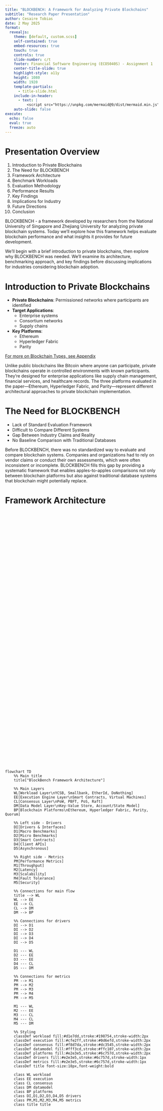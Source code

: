 ```yaml
---
title: "BLOCKBENCH: A Framework for Analyzing Private Blockchains"
subtitle: "Research Paper Presentation"
author: Cesaire Tobias
date: 2 May 2025
format:
  revealjs:
    theme: [default, custom.scss]
    self-contained: true
    embed-resources: true
    touch: true
    controls: true
    slide-number: c/t
    footer: Financial Software Engineering (ECO5040S) - Assignment 1
    center-title-slide: true
    highlight-style: a11y
    height: 1080
    width: 1920
    template-partials:
      - title-slide.html
    include-in-header:
      - text: |
          <script src="https://unpkg.com/mermaid@9/dist/mermaid.min.js"></script>
    auto-slide: false
execute:
  echo: false
  eval: true
  freeze: auto
---
```


# Presentation Overview {.center}

1. Introduction to Private Blockchains
2. The Need for BLOCKBENCH
3. Framework Architecture
4. Benchmark Workloads
5. Evaluation Methodology
6. Performance Results
7. Key Findings
8. Implications for Industry
9. Future Directions
10. Conclusion

::: notes
BLOCKBENCH - a framework developed by researchers from the National University of Singapore and Zhejiang University for analyzing private blockchain systems. Today we'll explore how this framework helps evaluate blockchain performance and what insights it provides for future development.

We'll begin with a brief introduction to private blockchains, then explore why BLOCKBENCH was needed. We'll examine its architecture, benchmarking approach, and key findings before discussing implications for industries considering blockchain adoption.
:::

# Introduction to Private Blockchains {.center}

- **Private Blockchains**: Permissioned networks where participants are identified
- **Target Applications**: 
  - Enterprise systems
  - Consortium networks
  - Supply chains
- **Key Platforms**: 
  - Ethereum
  - Hyperledger Fabric
  - Parity

[For more on Blockchain Types, see Appendix](#blockchain-types)


::: notes
Unlike public blockchains like Bitcoin where anyone can participate, private blockchains operate in controlled environments with known participants. They're designed for enterprise applications like supply chain management, financial services, and healthcare records. The three platforms evaluated in the paper—Ethereum, Hyperledger Fabric, and Parity—represent different architectural approaches to private blockchain implementation.
:::

# The Need for BLOCKBENCH {.center}

- Lack of Standard Evaluation Framework
- Difficult to Compare Different Systems
- Gap Between Industry Claims and Reality
- No Baseline Comparison with Traditional Databases

::: notes
Before BLOCKBENCH, there was no standardized way to evaluate and compare blockchain systems. Companies and organizations had to rely on vendor claims or conduct their own assessments, which were often inconsistent or incomplete. BLOCKBENCH fills this gap by providing a systematic framework that enables apples-to-apples comparisons not only between blockchain platforms but also against traditional database systems that blockchain might potentially replace.
:::

# Framework Architecture {.center}

::: {.mermaid-container style="display: flex; justify-content: center; align-items: center; height: 70vh;"}
```mermaid
flowchart TD
    %% Main title
    title["BlockBench Framework Architecture"]
    
    %% Main Layers
    WL[Workload Layer\nYCSB, Smallbank, EtherId, DoNothing]
    EE[Execution Engine Layer\nSmart Contracts, Virtual Machines]
    CL[Consensus Layer\nPoW, PBFT, PoS, Raft]
    DM[Data Model Layer\nKey-Value Store, Account/State Model]
    BP[Blockchain Platforms\nEthereum, Hyperledger Fabric, Parity, Quorum]
    
    %% Left side - Drivers
    DI[Drivers & Interfaces]
    D1[Macro Benchmarks]
    D2[Micro Benchmarks]
    D3[Smart Contracts]
    D4[Client APIs]
    D5[Asynchronous]
    
    %% Right side - Metrics
    PM[Performance Metrics]
    M1[Throughput]
    M2[Latency]
    M3[Scalability]
    M4[Fault Tolerance]
    M5[Security]
    
    %% Connections for main flow
    title --> WL
    WL --> EE
    EE --> CL
    CL --> DM
    DM --> BP
    
    %% Connections for drivers
    DI --> D1
    DI --> D2
    DI --> D3
    DI --> D4
    DI --> D5
    
    D1 --- WL
    D2 --- EE
    D3 --- EE
    D4 --- CL
    D5 --- DM
    
    %% Connections for metrics
    PM --> M1
    PM --> M2
    PM --> M3
    PM --> M4
    PM --> M5
    
    M1 --- WL
    M2 --- EE
    M3 --- CL
    M4 --- CL
    M5 --- DM
    
    %% Styling
    classDef workload fill:#d1e7dd,stroke:#198754,stroke-width:2px
    classDef execution fill:#cfe2ff,stroke:#0d6efd,stroke-width:2px
    classDef consensus fill:#f8d7da,stroke:#dc3545,stroke-width:2px
    classDef datamodel fill:#fff3cd,stroke:#ffc107,stroke-width:2px
    classDef platforms fill:#e2e3e5,stroke:#6c757d,stroke-width:2px
    classDef drivers fill:#e2e3e5,stroke:#6c757d,stroke-width:1px
    classDef metrics fill:#e2e3e5,stroke:#6c757d,stroke-width:1px
    classDef title font-size:18px,font-weight:bold
    
    class WL workload
    class EE execution
    class CL consensus
    class DM datamodel
    class BP platforms
    class DI,D1,D2,D3,D4,D5 drivers
    class PM,M1,M2,M3,M4,M5 metrics
    class title title
```
:::

::: notes
- **Layered Approach**:
  - Consensus Layer
  - Data Model Layer
  - Execution Layer
- **Benchmark Interface**
- **Metrics Focus**: 
  - Throughput
  - Latency
  - Scalability
  - Fault Tolerance
BLOCKBENCH uses a layered approach to evaluate blockchain systems, focusing on three critical layers: consensus mechanisms for transaction agreement, data models for state management, and execution environments for smart contracts. This architecture allows for targeted benchmarking at each layer while also enabling holistic system evaluation. The framework collects key metrics like throughput (transactions per second), latency (time to confirmation), scalability (performance as network grows), and fault tolerance (resilience to node failures).
:::

# Benchmark Workloads {.center}

::: {.table-container style="display: flex; justify-content: center; align-items: center; height: 60vh;"}
| Workload | Description | Tests |
|----------|-------------|-------|
| **YCSB** | Key-value operations | Read/write/scan operations |
| **Smallbank** | Banking transactions | Account transfers, balance checks |
| **EtherId** | Name registration | Complex state operations |
| **Donothing** | Empty blocks | Consensus overhead |
:::

::: notes
The researchers designed four workloads to stress different aspects of blockchain systems. YCSB tests basic data operations. Smallbank simulates banking transactions to evaluate consistency and isolation. EtherId tests complex smart contract operations through domain name registration scenarios. The Donothing benchmark isolates consensus overhead by processing empty blocks, revealing the baseline cost of the consensus protocol itself.
:::

# Evaluation Methodology {.center}

::: {.columns}
::: {.column width="50%"}
- **Systems Under Test**:
  - Ethereum (PoW)
  - Hyperledger Fabric (PBFT)
  - Parity (PoA)
  - H-Store (traditional distributed database)
- **Controlled Environment**: 48-node cluster
- **Statistical Rigor**: Multiple runs, confidence intervals
- **Parameter Optimization**: Each system configured optimally
:::

::: {.column width="50%" style="display: flex; justify-content: center; align-items: center;"}
```mermaid
graph TD
    A[Setup] --> B[Systems: Ethereum, Hyperledger, Parity, H-Store]
    B --> C[48-node Cluster]
    C --> D[Optimize Parameters]
    D --> E[Run Benchmarks]
    E --> F[Collect Metrics]
    F --> G[Statistical Analysis]
    style A fill:#0288d1,stroke:#0277bd,color:#fff
    style E fill:#03a9f4,stroke:#0288d1,color:#fff
    style G fill:#03a9f4,stroke:#0288d1,color:#fff
```
:::
:::

::: notes
The evaluation was conducted on a 48-node cluster, allowing for tests with varying network sizes. Each system was configured for optimal performance before testing, ensuring fair comparison. The researchers employed statistical rigor by running each test multiple times with different random seeds and reporting results with confidence intervals. The inclusion of H-Store provides a crucial baseline for understanding how blockchain systems compare to traditional technology.
:::

# Performance Results: Throughput {.center}

::: {.columns}
::: {.column width="40%"}
- **Blockchain vs Database**:
  - H-Store: 10,000+ TPS
  - Private Blockchains: 1,000-3,000 TPS peak
- **Platform Comparison**:
  - Ethereum: Moderate but consistent
  - Hyperledger: Higher peaks, more variability
  - Parity: Performance varies by workload
:::

::: {.column width="60%" style="display: flex; justify-content: center; align-items: center;"}
```python
import plotly.graph_objects as go
fig = go.Figure(data=[
    go.Bar(name='Throughput (TPS)', x=['H-Store', 'Ethereum', 'Hyperledger', 'Parity'],
           y=[10000, 2000, 3000, 2500],
           marker_color=['#66c2a5', '#fc8d62', '#8da0cb', '#e78ac3'])
])
fig.update_layout(
    autosize=True,
    title={'text': 'Throughput Comparison', 'font': {'size': 16}},
    xaxis_title={'text': 'System', 'font': {'size': 12}},
    yaxis_title={'text': 'Transactions per Second', 'font': {'size': 12}},
    font={'size': 10},
    height=450,
    margin=dict(t=50, b=50, l=50, r=20),
    plot_bgcolor='rgba(240, 240, 240, 0.8)'
)
fig.update_yaxes(gridcolor='rgba(200, 200, 200, 0.2)')
fig.show()
```
:::
:::

::: notes
The throughput results reveal a significant performance gap between blockchain systems and traditional databases. H-Store consistently achieved over 10,000 transactions per second, while blockchain systems peaked between 1,000 and 3,000 TPS. Hyperledger showed higher peak throughput but with more variability. Ethereum was consistent, while Parity's performance depended on workload type.
:::

# Performance Results: Latency {.center}

::: {.columns}
::: {.column width="40%"}
- **Transaction Confirmation Time**:
  - H-Store: Milliseconds
  - Ethereum: 3-10 seconds
  - Hyperledger: 100-800 milliseconds
  - Parity: 200-1000 milliseconds
- **Consensus Protocol Impact**:
  - PoW (Ethereum): Highest latency
  - PBFT (Hyperledger): Lower but scaling issues
  - PoA (Parity): Varies with validator count
:::

::: {.column width="60%" style="display: flex; justify-content: center; align-items: center;"}
```python
import plotly.graph_objects as go
fig = go.Figure(data=[
    go.Bar(name='Latency (ms)', 
           x=['H-Store', 'Ethereum', 'Hyperledger', 'Parity'],
           y=[1, 6000, 450, 600],
           marker_color=['#66c2a5', '#fc8d62', '#8da0cb', '#e78ac3'],
           text=[f"{y} ms" for y in [1, 6000, 450, 600]],
           textposition='auto')
])
fig.update_layout(
    autosize=True,
    title={'text': 'Latency Comparison (Log Scale)', 'font': {'size': 16}},
    xaxis_title={'text': 'System', 'font': {'size': 12}},
    yaxis_title={'text': 'Latency (ms)', 'font': {'size': 12}},
    yaxis_type="log",
    font={'size': 10},
    height=450,
    margin=dict(t=50, b=50, l=50, r=20),
    plot_bgcolor='rgba(240, 240, 240, 0.8)'
)
fig.update_yaxes(gridcolor='rgba(200, 200, 200, 0.2)')
fig.show()
```
:::
:::

::: notes
Latency results show dramatic differences. Traditional databases commit transactions in milliseconds, while blockchain systems require hundreds of milliseconds to several seconds. Ethereum's Proof of Work has the highest latencies (3-10 seconds). Hyperledger's PBFT is faster but scales poorly. Parity's Proof of Authority varies with validator count.
:::

# Performance Results: Scalability {.center}

::: {.columns}
::: {.column width="40%"}
- **Negative Scalability**:
  - Performance degrades as nodes increase
  - 30-50% reduction when doubling nodes
- **Consensus Bottlenecks**:
  - PBFT: O(n²) message complexity
  - PoW: Network propagation overhead
- **Contrast with Databases**:
  - H-Store: Near-linear scaling (positive)
:::

::: {.column width="60%" style="display: flex; justify-content: center; align-items: center;"}
```python
import plotly.graph_objects as go
fig = go.Figure()
fig.add_trace(go.Scatter(x=[8, 16, 32], y=[3000, 2000, 1100], mode='lines+markers', name='Ethereum'))
fig.add_trace(go.Scatter(x=[8, 16, 32], y=[3500, 2300, 1200], mode='lines+markers', name='Hyperledger'))
fig.add_trace(go.Scatter(x=[8, 16, 32], y=[3200, 2100, 1150], mode='lines+markers', name='Parity'))
fig.add_trace(go.Scatter(x=[8, 16, 32], y=[10000, 10500, 11000], mode='lines+markers', name='H-Store'))
fig.update_layout(
    title={'text': 'Scalability Analysis', 'font': {'size': 16}},
    xaxis_title={'text': 'Number of Nodes', 'font': {'size': 12}},
    yaxis_title={'text': 'Throughput (TPS)', 'font': {'size': 12}},
    font={'size': 10},
    height=450,
    margin=dict(t=50, b=50, l=50, r=20),
    plot_bgcolor='rgba(240, 240, 240, 0.8)'
)
fig.update_yaxes(gridcolor='rgba(200, 200, 200, 0.2)')
fig.show()
```
:::
:::

::: notes
Blockchain systems exhibit negative scalability, with performance degrading by 30-50% when doubling nodes. Hyperledger's PBFT suffers from quadratic message complexity, and Ethereum's PoW faces propagation delays. In contrast, H-Store scales positively, highlighting a key challenge for blockchain adoption.
:::

# Layer-Specific Findings {.center}

::: {.columns}
::: {.column width="40%"}
- **Consensus Layer**: 80-90% of total latency
- **Data Model Layer**:
  - Account-based (Ethereum): Better for read-heavy workloads
  - UTXO-based (Hyperledger): Better for write-intensive applications
- **Execution Layer**:
  - 10-100x overhead compared to native execution
  - Inefficient memory management
  - Limited optimization capabilities
:::

::: {.column width="60%" style="display: flex; justify-content: center; align-items: center;"}
```python
import plotly.graph_objects as go
fig = go.Figure(data=[
    go.Pie(labels=['Consensus Layer', 'Data Model Layer', 'Execution Layer'],
           values=[85, 10, 5],
           marker=dict(colors=['#0288d1', '#03a9f4', '#4fc3f7']))
])
fig.update_layout(
    autosize=True,
    title={'text': 'Latency Contribution by Layer', 'font': {'size': 16}},
    font={'size': 10},
    height=450,
    margin=dict(t=50, b=50, l=50, r=20)
)
fig.show()
```
:::
:::

::: notes
The consensus layer dominates latency (80-90%). Ethereum's account-based model suits read-heavy workloads, while Hyperledger's UTXO excels in write-intensive scenarios. The execution layer adds significant overhead (10-100x) due to inefficient virtual machines and memory management.
:::

# Key Findings and Implications {.center}

::: {style="height: 100%; display: flex; flex-direction: column;"}
::: {style="display: flex; height: 40%;"}
- **Performance Gap**: Private blockchains significantly underperform databases
- **Negative Scalability**: Adding nodes decreases performance
- **Execution Inefficiency**: Smart contracts introduce major overhead
- **Consensus Dominance**: Protocol choice is the primary performance determinant
- **Data Model Impact**: Selection affects workload suitability
:::

::: {style="display: flex; justify-content: center; align-items: center; height: 60%;"}
```mermaid
%%{init: {'theme': 'default', 'themeVariables': {'fontSize': '18px'}}}%%
graph TD
    A[Key BLOCKBENCH Findings] --> B[Performance Gap]
    A --> C[Negative Scalability]
    A --> D[Execution Inefficiency]
    A --> E[Consensus Dominance]
    A --> F[Data Model Impact]
    B --> B1[10-100x slower than databases]
    C --> C1[Performance decreases with node count]
    D --> D1[Smart contracts add 10-100x overhead]
    E --> E1[Consensus protocol is primary bottleneck]
    F --> F1[Data model should match workload]
    style A fill:#0288d1,stroke:#0277bd,color:#fff
```
:::
:::

::: notes
The research highlights a performance gap with databases, negative scalability, and inefficient smart contract execution. Consensus protocols dominate performance, and data model choice should align with workload needs, impacting enterprise blockchain adoption.
:::

# Implications for Industry {.center}

::: {.table-container style="display: flex; justify-content: center; align-items: center; height: 60vh;"}
| Industry | Requirements | Blockchain Readiness |
|----------|--------------|---------------------|
| Financial Services | High throughput, low latency | Limited - Hybrid solutions recommended |
| Supply Chain | Scalability, moderate throughput | Moderate - Careful design needed |
| Healthcare | Confidentiality, moderate latency | Promising - With optimization |
| Real Estate | Security, lower throughput | Good fit - Current performance adequate |
:::

::: notes
Financial services may need hybrid solutions due to performance limitations. Supply chains require careful scalability design. Healthcare shows promise with optimization, and real estate is a good fit for current blockchain capabilities.
:::

# Conclusion {.center}

::: {.columns}
::: {.column width="50%"}
- **BLOCKBENCH Contribution**: First systematic framework for evaluation
- **Current State**: Promising technology with significant limitations
- **Path Forward**:
  - Consensus protocol innovation
  - Execution optimization
  - Data model hybridization
  - Architecture rethinking
:::

::: {.column width="50%" style="display: flex; justify-content: center; align-items: center;"}
```mermaid
%%{init: {'theme': 'default', 'themeVariables': {'fontSize': '18px'}}}%%
graph TD
    A[Path Forward] --> B[Consensus Innovation]
    B --> C[Execution Optimization]
    C --> D[Data Model Hybridization]
    D --> E[Architecture Rethinking]
    B --> B1[Layered protocols]
    C --> C1[JIT compilation]
    D --> D1[Hybrid approaches]
    E --> E1[Database integration]
    style A fill:#0288d1,stroke:#0277bd,color:#fff
```
:::
:::

::: notes
BLOCKBENCH provides a pioneering evaluation framework, revealing blockchain's promise and limitations. Future improvements require consensus innovation, execution optimization, data model hybridization, and architectural rethinking for enterprise adoption.
:::

# Thank You {.center}
Questions?

::: notes
any questions
:::

# Appendix {.appendix .center}

The following slides contain supplementary information including charts, diagrams, references, and detailed results from the paper.

## Additional Resources {.center}
- [Github Repository](https://github.com/ces0491/blockbench-presentation)
- Follow-up resources:
  - [BLOCKBENCH GitHub Repo](github.com/ooibc88/blockbench)
  - [Paper: BLOCKBENCH: A Framework for Analyzing Private Blockchains](#bb-paper)
  - [Running BLOCKBENCH for Ethereum](https://medium.com/@mu7eh7/running-blockbench-for-ethereum-6dca3ed44a35)

## BLOCKBENCH Paper {#bb-paper .center}

<iframe src="https://www.comp.nus.edu.sg/~ooibc/blockbench.pdf" width="100%" height="800px"></iframe>

[View BLOCKBENCH Paper](https://www.comp.nus.edu.sg/~ooibc/blockbench.pdf){target="_blank"}

::: notes
This is the original BLOCKBENCH paper by Dinh et al. (2017). Full citation: Dinh, T. T. A., Wang, J., Chen, G., Liu, R., Ooi, B. C., & Tan, K. L. (2017). BLOCKBENCH: A framework for analyzing private blockchains. In Proceedings of the 2017 ACM International Conference on Management of Data (pp. 1085-1100).
:::

## Blockchain Types {#blockchain-types data-id="blockchain-types" .center}

::: {style="display: flex; justify-content: center; align-items: center; height: 70vh;"}
```mermaid
%%{init: {'theme': 'default', 'themeVariables': {'fontSize': '22px'}}}%%
graph TD
    A[Blockchain Types] --> B[Public Blockchain]
    A --> C[Private Blockchain]
    B --> B1[Open Access: Anyone can join]
    B --> B2[Examples: Bitcoin, Ethereum]
    B --> B3[High Decentralization]
    C --> C1[Permissioned: Known participants]
    C --> C2[Examples: Hyperledger, Parity]
    C --> C3[Enterprise Use: Supply chain, finance]
    style A fill:#0288d1,stroke:#0277bd,color:#fff
    style B fill:#03a9f4,stroke:#0288d1,color:#fff
    style C fill:#03a9f4,stroke:#0288d1,color:#fff
```
:::

## Need for Standard Framework {#need-for-standard-framework data-id="need-for-standard-framework" .center}

::: {style="display: flex; justify-content: center; align-items: center; height: 70vh;"}
```mermaid
%%{init: {'theme': 'default', 'themeVariables': {'fontSize': '22px'}}}%%
graph TD
    subgraph Current State
        A[Blockchain Systems] --> B[Vendor Claims]
        A --> C[Custom Evaluations]
        B --> D[Inconsistent Metrics]
        C --> D
        D --> E[Limited Comparability]
        D --> F[No Database Benchmark]
        D --> G[Unreliable Insights]
    end
    subgraph With BLOCKBENCH
        H[Blockchain Systems] --> I[BLOCKBENCH Framework]
        I --> J[Standardized Metrics]
        I --> K[Cross-Platform Comparison]
        I --> L[Database Benchmarking]
        I --> M[Objective Insights]
    end
    E & F & G --> N[Need for BLOCKBENCH]
    N --> I
    style I fill:#0288d1,stroke:#0277bd,color:#fff
    style N fill:#03a9f4,stroke:#0288d1,color:#fff
```
:::

## BLOCKBENCH Framework {#blockbench-framework data-id="blockbench-framework" .center}

::: {style="display: flex; justify-content: center; align-items: center; height: 70vh;"}
```mermaid
%%{init: {'theme': 'default', 'themeVariables': {'fontSize': '22px'}}}%%
graph TD
    A[BLOCKBENCH Framework] --> B[Consensus Layer]
    A --> C[Data Model Layer]
    A --> D[Execution Layer]
    B --> B1[Transaction Agreement]
    C --> C1[State Management]
    D --> D1[Smart Contract Execution]
    A --> E[Benchmark Interface]
    E --> F[Metrics: Throughput, Latency, Scalability, Fault Tolerance]
    style A fill:#0288d1,stroke:#0277bd,color:#fff
    style E fill:#03a9f4,stroke:#0288d1,color:#fff
```
:::

## Benchmark Workloads Diagram {#benchmark-workloads-diagram data-id="benchmark-workloads-diagram" .center}

::: {style="display: flex; justify-content: center; align-items: center; height: 70vh;"}
```mermaid
%%{init: {'theme': 'default', 'themeVariables': {'fontSize': '22px'}}}%%
graph TD
    A[Workloads] --> B[YCSB]
    A --> C[Smallbank]
    A --> D[EtherId]
    A --> E[Donothing]
    B --> B1[Key-value operations]
    C --> C1[Banking transactions]
    D --> D1[Name registration]
    E --> E1[Empty blocks]
    style A fill:#0288d1,stroke:#0277bd,color:#fff
    style B fill:#03a9f4,stroke:#0288d1,color:#fff
    style C fill:#03a9f4,stroke:#0288d1,color:#fff
    style D fill:#03a9f4,stroke:#0288d1,color:#fff
    style E fill:#03a9f4,stroke:#0288d1,color:#fff
```
:::

## Key Findings {#key-findings data-id="key-findings" .center}

::: {style="display: flex; justify-content: center; align-items: center; height: 70vh;"}
```mermaid
%%{init: {'theme': 'default', 'themeVariables': {'fontSize': '22px'}}}%%
graph TD
    A[Key Findings] --> B[Performance Gap]
    A --> C[Negative Scalability]
    A --> D[Execution Inefficiency]
    A --> E[Consensus Dominance]
    A --> F[Data Model Impact]
    B --> B1[10-100x slower than databases]
    C --> C1[Performance decreases with node count]
    D --> D1[Smart contracts add 10-100x overhead]
    E --> E1[Consensus protocol is primary bottleneck]
    F --> F1[Data model should match workload]
    style A fill:#0288d1,stroke:#0277bd,color:#fff
```
:::

## Industry Readiness {#industry-readiness data-id="industry-readiness" .center}

::: {.columns}
::: {.column width="30%"}
- **Blockchain Readiness**:
  - Varies by industry needs
  - Requires optimization
:::

::: {.column width="70%" style="display: flex; justify-content: center; align-items: center;"}
```python
import plotly.graph_objects as go
categories = ['Throughput', 'Latency', 'Scalability', 'Security']
fig = go.Figure()
fig.add_trace(go.Scatterpolar(r=[3, 3, 2, 5], theta=categories, fill='toself', name='Financial Services'))
fig.add_trace(go.Scatterpolar(r=[4, 4, 3, 4], theta=categories, fill='toself', name='Supply Chain'))
fig.add_trace(go.Scatterpolar(r=[3, 4, 3, 5], theta=categories, fill='toself', name='Healthcare'))
fig.add_trace(go.Scatterpolar(r=[2, 3, 2, 5], theta=categories, fill='toself', name='Real Estate'))
fig.update_layout(
    title={'text': 'Industry Blockchain Readiness', 'font': {'size': 16}},
    polar=dict(radialaxis=dict(visible=True, range=[0, 5])),
    font={'size': 10},
    height=450,
    margin=dict(t=50, b=50, l=50, r=20)
)
fig.show()
```
:::
:::

## YCSB Benchmark Results {#ycsb-benchmark data-id="ycsb-benchmark" .center}

::: {.columns}
::: {.column width="50%"}
- **Read Operations**:
  - Ethereum: 300-400 ops/sec
  - Hyperledger: 1000-1200 ops/sec
  - Parity: 800-900 ops/sec
  - H-Store: 10,000+ ops/sec
- **Write Operations**:
  - 30-50% slower than reads
:::

::: {.column width="50%"}
```python
import plotly.graph_objects as go
fig = go.Figure(data=[
    go.Bar(name='Read Ops', x=['Ethereum', 'Hyperledger', 'Parity', 'H-Store'], y=[350, 1100, 850, 10000]),
    go.Bar(name='Write Ops', x=['Ethereum', 'Hyperledger', 'Parity', 'H-Store'], y=[245, 770, 595, 7000])
])
fig.update_layout(
    autosize=True,
    title={'text': 'YCSB Benchmark Results', 'font': {'size': 16}},
    xaxis_title={'text': 'System', 'font': {'size': 12}},
    yaxis_title={'text': 'Operations per Second', 'font': {'size': 12}},
    barmode='group',
    font={'size': 10},
    height=450,
    margin=dict(t=50, b=50, l=50, r=20)
)
fig.show()
```
:::
:::

::: notes
The YCSB benchmark tests key-value operations. Hyperledger led blockchain platforms at 1000-1200 read ops/sec, followed by Parity and Ethereum. H-Store achieved 10,000+ ops/sec. Write operations were 30-50% slower due to consensus and state synchronization overhead.
:::

## Smallbank Benchmark Results {#smallbank-benchmark data-id="smallbank-benchmark"}

::: {.columns}
::: {.column width="50%"}
- **Transaction Throughput**:
  - Ethereum: 250-300 TPS
  - Hyperledger: 700-850 TPS
  - Parity: 500-650 TPS
  - H-Store: 8,000-9,000 TPS
- **Consistency Testing**:
  - All systems maintain ACID properties
:::

::: {.column width="50%"}
::: {.chart-container}
```python
import plotly.graph_objects as go
fig = go.Figure(data=[
    go.Bar(name='Throughput (TPS)', x=['Ethereum', 'Hyperledger', 'Parity', 'H-Store'], y=[275, 775, 575, 8500])
])
fig.update_layout(
    autosize=True,
    title={'text': 'Smallbank Benchmark Results', 'font': {'size': 16}},
    xaxis_title={'text': 'System', 'font': {'size': 12}},
    yaxis_title={'text': 'Transactions per Second', 'font': {'size': 12}},
    font={'size': 10},
    height=450,
    margin=dict(t=50, b=50, l=50, r=20)
)
fig.show()
```
:::
:::
:::

::: notes
The Smallbank benchmark tests banking transactions. Hyperledger led with 700-850 TPS, followed by Parity and Ethereum. H-Store achieved 8,000-9,000 TPS. All systems maintained ACID properties, but blockchains incurred overhead for consistency.
:::

## EtherId Benchmark Results {#etherid-benchmark data-id="etherid-benchmark"}

::: {.columns}
::: {.column width="50%"}
- **Complex Smart Contract Operations**:
  - Ethereum: 40-50 ops/sec
  - Hyperledger: 100-150 ops/sec
  - Parity: 70-90 ops/sec
- **Execution Overhead**:
  - VM execution: 40-60%
  - State access: 15-25%
  - Memory management: 10-20%
:::

::: {.column width="50%"}
::: {.chart-container}
```python
import plotly.graph_objects as go
fig = go.Figure(data=[
    go.Bar(name='Operations per Second', x=['Ethereum', 'Hyperledger', 'Parity'], y=[45, 125, 80])
])
fig.update_layout(
    autosize=True,
    title={'text': 'EtherId Benchmark Results', 'font': {'size': 16}},
    xaxis_title={'text': 'System', 'font': {'size': 12}},
    yaxis_title={'text': 'Operations per Second', 'font': {'size': 12}},
    font={'size': 10},
    height=450,
    margin=dict(t=50, b=50, l=50, r=20)
)
fig.show()
```
:::
:::
:::

::: notes
The EtherId benchmark tests smart contract operations. Hyperledger processed 100-150 ops/sec, Parity 70-90, and Ethereum 40-50. Virtual machine execution consumed 40-60% of non-consensus time, highlighting inefficiencies in smart contract execution.
:::

## Consensus Protocols {#consensus-protocols data-id="consensus-protocols"}

| Protocol | Description | Used By | Characteristics |
|----------|-------------|---------|----------------|
| PoW | Cryptographic puzzles | Ethereum | High security, high latency |
| PBFT | Multi-round voting | Hyperledger Fabric | Lower latency, O(n²) complexity |
| PoA | Authorized validators | Parity | Low latency, centralization concerns |

::: notes
Proof of Work (PoW) offers strong security but high latency. PBFT is faster but scales poorly. Proof of Authority (PoA) is efficient but more centralized, impacting its suitability for certain applications.
:::

## System Architecture Comparison {#system-architecture data-id="system-architecture"}

::: {style="height: 100%; display: flex; flex-direction: column;"}

::: {style="height: 60%;"}
```mermaid
%%{init: {'theme': 'default', 'themeVariables': {'fontSize': '22px'}}}%%
graph TD
    A[Systems] --> B[Ethereum]
    A --> C[Hyperledger]
    A --> D[Parity]
    B --> B1[Account-based]
    B --> B2[PoW]
    B --> B3[EVM]
    C --> C1[UTXO-based]
    C --> C2[PBFT]
    C --> C3[Docker]
    D --> D1[Account-based]
    D --> D2[PoA]
    D --> D3[EVM]
    style A fill:#0288d1,stroke:#0277bd,color:#fff
```
:::

::: {style="height: 40%;"}
| System | Data Model | Consensus | Execution Environment |
|--------|------------|-----------|----------------------|
| Ethereum | Account-based | PoW | EVM |
| Hyperledger | UTXO-based | PBFT | Docker container |
| Parity | Account-based | PoA | EVM |
:::
:::

::: notes
Ethereum and Parity use account-based models with EVM execution, while Hyperledger uses UTXO and Docker. These architectural choices explain performance differences observed in the benchmarks.
:::

## Future Research Directions {#future-research data-id="future-research"}

- **Layered Consensus Protocols**: Tailored consensus per operation
- **Just-In-Time Compilation**: Optimize smart contracts
- **Sharding Approaches**: Improve scalability
- **Hybrid Architecture**: Combine blockchain and databases
- **Hardware Acceleration**: Enhance cryptographic performance

::: notes
Future research should focus on layered consensus, JIT compilation, sharding, hybrid architectures, and hardware acceleration to address blockchain limitations identified by BLOCKBENCH.
:::

## References {#references data-id="references"}

- Dinh, T. T. A., et al. (2017). BLOCKBENCH: A framework for analyzing private blockchains. In Proceedings of the 2017 ACM International Conference on Management of Data (pp. 1085-1100).
- Nakamoto, S. (2008). Bitcoin: A peer-to-peer electronic cash system. Bitcoin.org
- Wood, G. (2014). Ethereum: A secure decentralised generalised transaction ledger. Ethereum project yellow paper.
- Androulaki, E., et al. (2018). Hyperledger fabric: a distributed operating system for permissioned blockchains. In Proceedings of the Thirteenth EuroSys Conference.

::: notes
These references provide background on BLOCKBENCH and the evaluated blockchain systems, including foundational papers on Bitcoin, Ethereum, and Hyperledger Fabric.
:::

## Definitions {#definitions data-id="definitions"}

| Term | Definition |
|------|------------|
| Block | Container of transactions |
| Blockchain | Distributed ledger of linked blocks |
| Consensus Protocol | Mechanism for node agreement |
| EVM | Ethereum Virtual Machine for smart contracts |
| Latency | Time to confirm a transaction |
| Private Blockchain | Permissioned blockchain with known participants |
| Scalability | Performance change with network size |
| Smart Contract | Self-executing blockchain code |
| Throughput | Transactions per second |
| UTXO | Unspent Transaction Output data model |